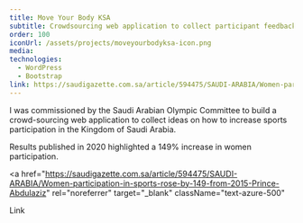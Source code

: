 ```yaml
---
title: Move Your Body KSA
subtitle: Crowdsourcing web application to collect participant feedback
order: 100
iconUrl: /assets/projects/moveyourbodyksa-icon.png
media:
technologies:
  - WordPress
  - Bootstrap
link: https://saudigazette.com.sa/article/594475/SAUDI-ARABIA/Women-participation-in-sports-rose-by-149-from-2015-Prince-Abdulaziz
---
```

I was commissioned by the Saudi Arabian Olympic Committee to build a crowd-sourcing web application to collect
ideas on how to increase sports participation in the Kingdom of Saudi Arabia.

Results published in 2020 highlighted a 149% increase in women participation.

<a
  href="https://saudigazette.com.sa/article/594475/SAUDI-ARABIA/Women-participation-in-sports-rose-by-149-from-2015-Prince-Abdulaziz"
  rel="noreferrer"
  target="_blank"
  className="text-azure-500"
>
  Link
</a>